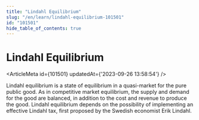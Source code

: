 ```yaml
---
title: "Lindahl Equilibrium"
slug: "/en/learn/lindahl-equilibrium-101501"
id: "101501"
hide_table_of_contents: true
---
```



# Lindahl Equilibrium

<ArticleMeta id={101501} updatedAt={'2023-09-26 13:58:54'} />
<div className='border-solid border-b border-t-0 my-4 border-[var(--ifm-color-gray-300)]' />

Lindahl equilibrium is a state of equilibrium in a quasi-market for the pure public good. As in competitive market equilibrium, the supply and demand for the good are balanced, in addition to the cost and revenue to produce the good. Lindahl equilibrium depends on the possibility of implementing an effective Lindahl tax, first proposed by the Swedish economist Erik Lindahl.
